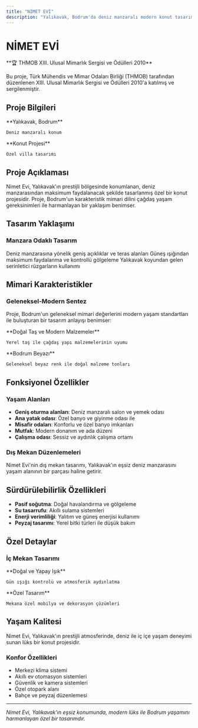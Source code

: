 ```yaml
---
title: "NİMET EVİ"
description: "Yalıkavak, Bodrum'da deniz manzaralı modern konut tasarımı - THMOB XIII. Ulusal Mimarlık Sergisi 2010"
---
```


# NİMET EVİ

<Note>
**🏆 THMOB XIII. Ulusal Mimarlık Sergisi ve Ödülleri 2010**

Bu proje, Türk Mühendis ve Mimar Odaları Birliği (THMOB) tarafından düzenlenen XIII. Ulusal Mimarlık Sergisi ve Ödülleri 2010'a katılmış ve sergilenmiştir.
</Note>

## Proje Bilgileri

<CardGroup cols={2}>
  <Card title="Konum" icon="location-dot">
    **Yalıkavak, Bodrum**
    
    Deniz manzaralı konum
  </Card>
  
  <Card title="Tip" icon="home">
    **Konut Projesi**
    
    Özel villa tasarımı
  </Card>
</CardGroup>

## Proje Açıklaması

Nimet Evi, Yalıkavak'ın prestijli bölgesinde konumlanan, deniz manzarasından maksimum faydalanacak şekilde tasarlanmış özel bir konut projesidir. Proje, Bodrum'un karakteristik mimari dilini çağdaş yaşam gereksinimleri ile harmanlayan bir yaklaşım benimser.

## Tasarım Yaklaşımı

### Manzara Odaklı Tasarım

<Steps>
  <Step title="Görsel Bağlantı">
    Deniz manzarasına yönelik geniş açıklıklar ve teras alanları
  </Step>
  
  <Step title="Işık Kontrolü">
    Güneş ışığından maksimum faydalanma ve kontrollü gölgeleme
  </Step>
  
  <Step title="Rüzgar Yönelimi">
    Yalıkavak koyundan gelen serinletici rüzgarların kullanımı
  </Step>
</Steps>

## Mimari Karakteristikler

### Geleneksel-Modern Sentez

Proje, Bodrum'un geleneksel mimari değerlerini modern yaşam standartları ile buluşturan bir tasarım anlayışı benimser:

<CardGroup cols={2}>
  <Card title="Malzeme Seçimi" icon="hammer">
    **Doğal Taş ve Modern Malzemeler**
    
    Yerel taş ile çağdaş yapı malzemelerinin uyumu
  </Card>
  
  <Card title="Renk Paleti" icon="palette">
    **Bodrum Beyazı**
    
    Geleneksel beyaz renk ile doğal malzeme tonları
  </Card>
</CardGroup>

## Fonksiyonel Özellikler

### Yaşam Alanları

- **Geniş oturma alanları**: Deniz manzaralı salon ve yemek odası
- **Ana yatak odası**: Özel banyo ve giyinme odası ile
- **Misafir odaları**: Konforlu ve özel banyo imkanları
- **Mutfak**: Modern donanım ve ada düzeni
- **Çalışma odası**: Sessiz ve aydınlık çalışma ortamı

### Dış Mekan Düzenlemeleri

<Note>
Nimet Evi'nin dış mekan tasarımı, Yalıkavak'ın eşsiz deniz manzarasını yaşam alanının bir parçası haline getirir.
</Note>

## Sürdürülebilirlik Özellikleri

- **Pasif soğutma**: Doğal havalandırma ve gölgeleme
- **Su tasarrufu**: Akıllı sulama sistemleri
- **Enerji verimliliği**: Yalıtım ve güneş enerjisi kullanımı
- **Peyzaj tasarımı**: Yerel bitki türleri ile düşük bakım

## Özel Detaylar

### İç Mekan Tasarımı

<CardGroup cols={2}>
  <Card title="Aydınlatma" icon="lightbulb">
    **Doğal ve Yapay Işık**
    
    Gün ışığı kontrolü ve atmosferik aydınlatma
  </Card>
  
  <Card title="Mobilya" icon="chair">
    **Özel Tasarım**
    
    Mekana özel mobilya ve dekorasyon çözümleri
  </Card>
</CardGroup>

## Yaşam Kalitesi

<Tip>
Nimet Evi, Yalıkavak'ın prestijli atmosferinde, deniz ile iç içe yaşam deneyimi sunan lüks bir konut projesidir.
</Tip>

### Konfor Özellikleri

- Merkezi klima sistemi
- Akıllı ev otomasyon sistemleri
- Güvenlik ve kamera sistemleri
- Özel otopark alanı
- Bahçe ve peyzaj düzenlemesi

---

*Nimet Evi, Yalıkavak'ın eşsiz konumunda, modern lüks ile Bodrum yaşamını harmanlayan özel bir tasarımdır.*
